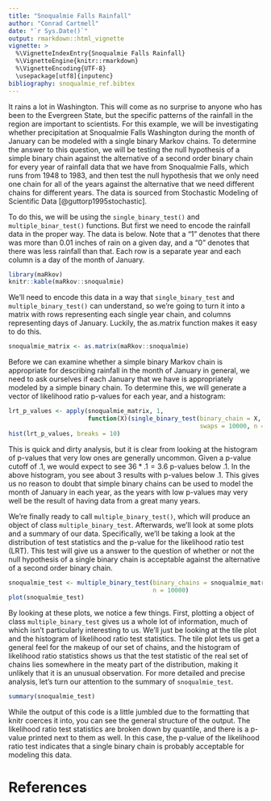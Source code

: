 ```yaml
---
title: "Snoqualmie Falls Rainfall"
author: "Conrad Cartmell"
date: "`r Sys.Date()`"
output: rmarkdown::html_vignette
vignette: >
  %\VignetteIndexEntry{Snoqualmie Falls Rainfall}
  %\VignetteEngine{knitr::rmarkdown}
  %\VignetteEncoding{UTF-8}
  \usepackage[utf8]{inputenc}
bibliography: snoqualmie_ref.bibtex
---
```


It rains a lot in Washington. This will come as no surprise to anyone who has been to the Evergreen State, but the specific patterns of the rainfall in the region are important to scientists. For this example, we will be investigating whether precipitation at Snoqualmie Falls Washington during the month of January can be modeled with a single binary Markov chains. To determine the answer to this question, we will be testing the null hypothesis of a simple binary chain against the alternative of a second order binary chain for every year of rainfall data that we have from Snoqualmie Falls, which runs from 1948 to 1983, and then test the null hypothesis that we only need one chain for all of the years against the alternative that we need different chains for different years. The data is sourced from Stochastic Modeling of Scientific Data [@guttorp1995stochastic].

To do this, we will be using the `single_binary_test()` and `multiple_binar_test()` functions. But first we need to encode the rainfall data in the proper way. The data is below. Note that a "1" denotes that there was more than 0.01 inches of rain on a given day, and a "0" denotes that there was less rainfall than that. Each row is a separate year and each column is a day of the month of January.

```r
library(maRkov)
knitr::kable(maRkov::snoqualmie)
```

We'll need to encode this data in a way that `single_binary_test` and `multiple_binary_test()` can understand, so we're going to turn it into a matrix with rows representing each single year chain, and columns representing days of January. Luckily, the as.matrix function makes it easy to do this.

```r
snoqualmie_matrix <- as.matrix(maRkov::snoqualmie)
```

Before we can examine whether a simple binary Markov chain is appropriate for describing rainfall in the month of January in general, we need to ask ourselves if each January that we have is appropriately modeled by a simple binary chain. To determine this, we will generate a vector of likelihood ratio p-values for each year, and a histogram:

```r
lrt_p_values <- apply(snoqualmie_matrix, 1,
                      function(X)(single_binary_test(binary_chain = X,
                                                     swaps = 10000, n = 10000))$p_value_lrt)
hist(lrt_p_values, breaks = 10)
```

This is quick and dirty analysis, but it is clear from looking at the histogram of p-values that very low ones are generally uncommon. Given a p-value cutoff of .1, we would expect to see $36*.1=3.6$ p-values below .1. In the above histogram, you see about 3 results with p-values below .1. This gives us no reason to doubt that simple binary chains can be used to model the month of January in each year, as the years with low p-values may very well be the result of having data from a great many years.

We're finally ready to call `multiple_binary_test()`, which will produce an object of class `multiple_binary_test`. Afterwards, we'll look at some plots and a summary of our data. Specifically, we'll be taking a look at the distribution of test statistics and the p-value for the likelihood ratio test (LRT). This test will give us a answer to the question of whether or not the null hypothesis of a single binary chain is acceptable against the alternative of a second order binary chain.

```r
snoqualmie_test <- multiple_binary_test(binary_chains = snoqualmie_matrix, swaps = 10000,
                                        n = 10000)
plot(snoqualmie_test)
```
By looking at these plots, we notice a few things. First, plotting a object of class `multiple_binary_test` gives us a whole lot of information, much of which isn't particularly interesting to us. We'll just be looking at the tile plot and the histogram of likelihood ratio test statistics. The tile plot lets us get a general feel for the makeup of our set of chains, and the histogram of likelihood ratio statistics shows us that the test statistic of the real set of chains lies somewhere in the meaty part of the distribution, making it unlikely that it is an unusual observation. For more detailed and precise analysis, let's turn our attention to the summary of `snoqualmie_test`.
```r
summary(snoqualmie_test)
```
While the output of this code is a little jumbled due to the formatting that knitr coerces it into, you can see the general structure of the output. The likelihood ratio test statistics are broken down by quantile, and there is a p-value printed next to them as well. In this case, the p-value of the likelihood ratio test indicates that a single binary chain is probably acceptable for modeling this data.

# References
